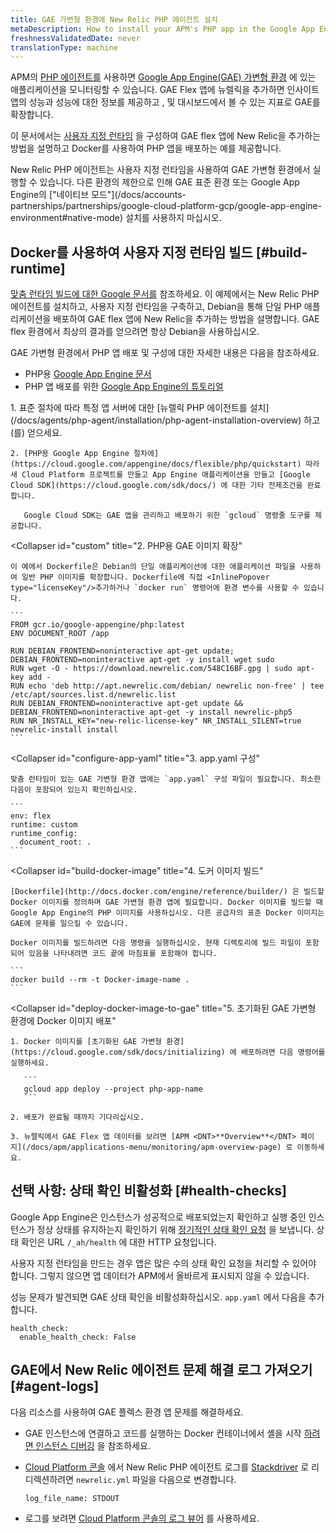 ```yaml
---
title: GAE 가변형 환경에 New Relic PHP 에이전트 설치
metaDescription: How to install your APM's PHP app in the Google App Engine (GAE) flexible environment.
freshnessValidatedDate: never
translationType: machine
---
```


APM의 [PHP 에이전트를](/docs/agents/php-agent/getting-started/introduction-new-relic-php) 사용하면 [Google App Engine(GAE) 가변형 환경](https://cloud.google.com/appengine/docs/flexible/php/) 에 있는 애플리케이션을 모니터링할 수 있습니다. GAE Flex 앱에 뉴렐릭을 추가하면 인사이트 앱의 성능과 성능에 대한 정보를 제공하고 [<InlinePopover type="apm"/>](/docs/apm/new-relic-apm/getting-started/introduction-new-relic-apm), [<InlinePopover type="browser"/>](/docs/browser/new-relic-browser/getting-started/introduction-new-relic-browser)및 대시보드에서 볼 수 있는 지표로 GAE를 확장합니다.

이 문서에서는 [사용자 지정 런타임](https://cloud.google.com/appengine/docs/flexible/custom-runtimes/about-custom-runtimes) 을 구성하여 GAE flex 앱에 New Relic을 추가하는 방법을 설명하고 Docker를 사용하여 PHP 앱을 배포하는 예를 제공합니다.

<Callout variant="important">
  New Relic PHP 에이전트는 사용자 지정 런타임을 사용하여 GAE 가변형 환경에서 실행할 수 있습니다. 다른 환경의 제한으로 인해 GAE 표준 환경 또는 Google App Engine의 ["네이티브 모드"](/docs/accounts-partnerships/partnerships/google-cloud-platform-gcp/google-app-engine-environment#native-mode) 설치를 사용하지 마십시오.
</Callout>

## Docker를 사용하여 사용자 지정 런타임 빌드 [#build-runtime]

[맞춤 런타임 빌드에 대한 Google 문서를](https://cloud.google.com/appengine/docs/flexible/custom-runtimes/build) 참조하세요. 이 예제에서는 New Relic PHP 에이전트를 설치하고, 사용자 지정 런타임을 구축하고, Debian을 통해 단일 PHP 애플리케이션을 배포하여 GAE flex 앱에 New Relic을 추가하는 방법을 설명합니다. GAE flex 환경에서 최상의 결과를 얻으려면 항상 Debian을 사용하십시오.

GAE 가변형 환경에서 PHP 앱 배포 및 구성에 대한 자세한 내용은 다음을 참조하세요.

* PHP용 [Google App Engine 문서](https://cloud.google.com/appengine/docs/flexible/php/)
* PHP 앱 배포를 위한 [Google App Engine의 튜토리얼](https://cloud.google.com/appengine/docs/flexible/php/tutorials)

<CollapserGroup>
  <Collapser
    id="setup-gae"
    title="1. GAE 프로젝트 설정 및 종속성 설치"
  >
    1. 표준 절차에 따라 특정 앱 서버에 대한 [뉴렐릭 PHP 에이전트를 설치](/docs/agents/php-agent/installation/php-agent-installation-overview) 하고 <InlinePopover type="licenseKey"/>(를) 얻으세요.

    2. [PHP용 Google App Engine 절차에](https://cloud.google.com/appengine/docs/flexible/php/quickstart) 따라 새 Cloud Platform 프로젝트를 만들고 App Engine 애플리케이션을 만들고 [Google Cloud SDK](https://cloud.google.com/sdk/docs/) 에 대한 기타 전제조건을 완료합니다.

       Google Cloud SDK는 GAE 앱을 관리하고 배포하기 위한 `gcloud` 명령줄 도구를 제공합니다.
  </Collapser>

  <Collapser
    id="custom"
    title="2. PHP용 GAE 이미지 확장"
  >
    이 예에서 Dockerfile은 Debian의 단일 애플리케이션에 대한 애플리케이션 파일을 사용하여 일반 PHP 이미지를 확장합니다. Dockerfile에 직접 <InlinePopover type="licenseKey"/>추가하거나 `docker run` 명령어에 환경 변수를 사용할 수 있습니다.

    ```
    FROM gcr.io/google-appengine/php:latest
    ENV DOCUMENT_ROOT /app

    RUN DEBIAN_FRONTEND=noninteractive apt-get update; DEBIAN_FRONTEND=noninteractive apt-get -y install wget sudo
    RUN wget -O - https://download.newrelic.com/548C16BF.gpg | sudo apt-key add -
    RUN echo 'deb http://apt.newrelic.com/debian/ newrelic non-free' | tee /etc/apt/sources.list.d/newrelic.list
    RUN DEBIAN_FRONTEND=noninteractive apt-get update && DEBIAN_FRONTEND=noninteractive apt-get -y install newrelic-php5
    RUN NR_INSTALL_KEY="new-relic-license-key" NR_INSTALL_SILENT=true newrelic-install install
    ```
  </Collapser>

  <Collapser
    id="configure-app-yaml"
    title="3. app.yaml 구성"
  >
    맞춤 런타임이 있는 GAE 가변형 환경 앱에는 `app.yaml` 구성 파일이 필요합니다. 최소한 다음이 포함되어 있는지 확인하십시오.

    ```
    env: flex
    runtime: custom
    runtime_config:
      document_root: .
    ```
  </Collapser>

  <Collapser
    id="build-docker-image"
    title="4. 도커 이미지 빌드"
  >
    [Dockerfile](http://docs.docker.com/engine/reference/builder/) 은 빌드할 Docker 이미지를 정의하며 GAE 가변형 환경 앱에 필요합니다. Docker 이미지를 빌드할 때 Google App Engine의 PHP 이미지를 사용하십시오. 다른 공급자의 표준 Docker 이미지는 GAE에 문제를 일으킬 수 있습니다.

    Docker 이미지를 빌드하려면 다음 명령을 실행하십시오. 현재 디렉토리에 빌드 파일이 포함되어 있음을 나타내려면 코드 끝에 마침표를 포함해야 합니다.

    ```
    docker build --rm -t Docker-image-name .
    ```
  </Collapser>

  <Collapser
    id="deploy-docker-image-to-gae"
    title="5. 초기화된 GAE 가변형 환경에 Docker 이미지 배포"
  >
    1. Docker 이미지를 [초기화된 GAE 가변형 환경](https://cloud.google.com/sdk/docs/initializing) 에 배포하려면 다음 명령어를 실행하세요.

       ```
       gcloud app deploy --project php-app-name
       ```

    2. 배포가 완료될 때까지 기다리십시오.

    3. 뉴렐릭에서 GAE Flex 앱 데이터를 보려면 [APM <DNT>**Overview**</DNT> 페이지](/docs/apm/applications-menu/monitoring/apm-overview-page) 로 이동하세요.
  </Collapser>
</CollapserGroup>

<InstallFeedback/>

## 선택 사항: 상태 확인 비활성화 [#health-checks]

Google App Engine은 인스턴스가 성공적으로 배포되었는지 확인하고 실행 중인 인스턴스가 정상 상태를 유지하는지 확인하기 위해 [정기적인 상태 확인 요청](https://cloud.google.com/appengine/docs/flexible/go/configuring-your-app-with-app-yaml#health_checks) 을 보냅니다. 상태 확인은 URL `/_ah/health` 에 대한 HTTP 요청입니다.

사용자 지정 런타임을 만드는 경우 앱은 많은 수의 상태 확인 요청을 처리할 수 있어야 합니다. 그렇지 않으면 앱 데이터가 APM에서 올바르게 표시되지 않을 수 있습니다.

성능 문제가 발견되면 GAE 상태 확인을 비활성화하십시오. `app.yaml` 에서 다음을 추가합니다.

```
health_check:
  enable_health_check: False
```

## GAE에서 New Relic 에이전트 문제 해결 로그 가져오기 [#agent-logs]

다음 리소스를 사용하여 GAE 플렉스 환경 앱 문제를 해결하세요.

* GAE 인스턴스에 연결하고 코드를 실행하는 Docker 컨테이너에서 셸을 시작 [하려면 인스턴스 디버깅](https://cloud.google.com/appengine/docs/flexible/php/debugging-an-instance) 을 참조하세요.

* [Cloud Platform 콘솔](https://cloud.google.com/compute/docs/console) 에서 New Relic PHP 에이전트 로그를 [Stackdriver](http://cloud.google.com/logging/docs/view/logs_viewer_v2) 로 리디렉션하려면 `newrelic.yml` 파일을 다음으로 변경합니다.

  ```
  log_file_name: STDOUT
  ```

* 로그를 보려면 [Cloud Platform 콘솔의 로그 뷰어](https://cloud.google.com/appengine/docs/flexible/php/writing-application-logs) 를 사용하세요.